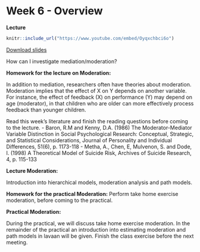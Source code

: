 # Week 6 - Overview

**Lecture**

```{r}
knitr::include_url("https://www.youtube.com/embed/Oyqxchbci6o")
```

[Download slides](pdfs/tcsm_week_6.pdf)

How can I investigate mediation/moderation?

**Homework for the lecture on Moderation:**

In addition to mediation, researchers often have theories about moderation. Moderation implies that the effect of X on Y depends on another variable. For instance, the effect of feedback (X) on performance (Y) may depend on age (moderator), in that children who are older can more effectively process feedback than younger children.  

Read this week’s literature and finish the reading questions before coming to the lecture.
- Baron, R.M and Kenny, D.A. (1986) The Moderator-Mediator Variable Distinction in Social Psychological Research: Conceptual, Strategic, and Statistical Considerations, Journal of Personality and Individual Differences, 51(6), p. 1173-118
- Metha, A., Chen, E, Mulvenon, S. and Dode, I. (1998) A Theoretical Model of Suicide Risk, Archives of Suicide Research, 4, p. 115-133

**Lecture Moderation:	**

Introduction into hierarchical models, moderation analysis and path models.

**Homework for the practical Moderation:**
Perform take home exercise moderation, before coming to the practical.
	

**Practical Moderation: 	**

During the practical, we will discuss take home exercise moderation. In the remainder of the practical an introduction into estimating moderation and path models in lavaan will be given.
Finish the class exercise before the next meeting.
